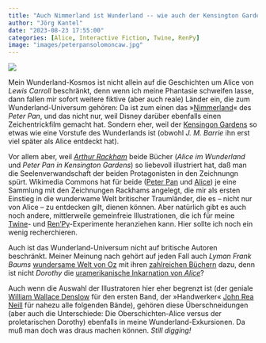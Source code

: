 ```yaml
---
title: "Auch Nimmerland ist Wunderland -- wie auch der Kensington Garden (und die wunderbare Welt von Oz)"
author: "Jörg Kantel"
date: "2023-08-23 17:55:00"
categories: [Alice, Interactive Fiction, Twine, RenPy]
image: "images/peterpansolomoncaw.jpg"
---
```


[![](images/peterpansolomoncaw-b.jpg)](https://upload.wikimedia.org/wikipedia/commons/9/93/Peter_Pan-Arthur_Rackham-101.jpg)

Mein Wunderland-Kosmos ist nicht allein auf die Geschichten um Alice von *Lewis Carroll* beschränkt, denn wenn ich meine Phantasie schweifen lasse, dann fallen mir sofort weitere fiktive (aber auch reale) Länder ein, die zum Wunderland-Universum gehören: Da ist zum einen das »[Nimmerland](https://de.wikipedia.org/wiki/Peter_Pan)« des *Peter Pan*, und das nicht nur, weil Disney darüber ebenfalls einen Zeichentrickfilm gemacht hat. Sondern eher, weil der [Kensingon Gardens](https://en.wikipedia.org/wiki/Peter_Pan_in_Kensington_Gardens) so etwas wie eine Vorstufe des Wunderlands ist (obwohl *J. M. Barrie* ihn erst viel später als Alice entdeckt hat).

Vor allem aber, weil *[Arthur Rackham](https://de.wikipedia.org/wiki/Arthur_Rackham)* beide Bücher (*Alice im Wunderland* und *Peter Pan in Kensington Gardens*) so liebevoll illustriert hat, daß man die Seelenverwandschaft der beiden Protagonisten in den Zeichnungn spürt. Wikimedia Commons hat für beide ([Peter Pan](https://commons.wikimedia.org/wiki/Category:Peter_Pan_in_Kensington_Gardens) und [Alice](https://commons.wikimedia.org/wiki/Category:Alice%27s_adventures_in_Wonderland_(Rackham,_1907)?uselang=de)) je eine Sammlung mit den Zeichnungen Rackhams angelegt, die mir als ersten Einstieg in die wunderwame Welt britischer Traumländer, die es -- nicht nur von Alice -- zu entdecken gilt, dienen können. Aber natürlich gibt es auch noch andere, mittlerweile gemeinfreie Illustrationen, die ich für meine [Twine](http://cognitiones.kantel-chaos-team.de/multimedia/spieleprogrammierung/twine2.html)- und [Ren'Py](http://cognitiones.kantel-chaos-team.de/multimedia/spieleprogrammierung/renpy.html)-Experimente heranziehen kann. Hier sollte ich noch ein wenig recherchieren.

Auch ist das Wunderland-Universum nicht auf britische Autoren beschränkt. Meiner Meinung nach gehört auf jeden Fall auch *Lyman Frank Baums* [wundersame Welt von Oz](https://de.wikipedia.org/wiki/Der_Zauberer_von_Oz) mit ihren [zahlreichen Büchern](https://de.wikipedia.org/wiki/Der_Zauberer_von_Oz#Weitere_Oz-Romane_von_L._Frank_Baum) dazu, denn ist nicht *Dorothy* die [uramerikanische Inkarnation von *Alice*](https://de.wikipedia.org/wiki/Der_Zauberer_von_Oz#Der_Zauberer_von_Oz_im_Vergleich_zu_anderen_Kinderb%C3%BCchern_seiner_Zeit)?

Auch wenn die Auswahl der Illustratoren hier eher begrenzt ist (der geniale [William Wallace Denslow](https://de.wikipedia.org/wiki/William_Wallace_Denslow) für den ersten Band, der »Handwerker« [John Rea Neill](https://de.wikipedia.org/wiki/John_Rea_Neill) für nahezu alle folgenden Bände), gehören diese Überschneidungen (aber auch die Unterschiede: Die Oberschichten-Alice versus der proletarischen Dorothy) ebenfalls in meine Wunderland-Exkursionen. Da muß man doch was draus machen können. *Still digging!*